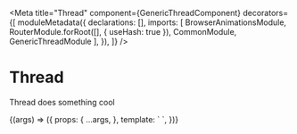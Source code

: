
<Meta
  title="Thread"
  component={GenericThreadComponent}
  decorators={[
    moduleMetadata({
      declarations: [],
      imports: [
        BrowserAnimationsModule,
        RouterModule.forRoot([], { useHash: true }),
        CommonModule,
        GenericThreadModule
      ],
    }),
  ]}
/>

# Thread

Thread does something cool


<Canvas>
  <Story
    inline={true}
    name="GenericThreadComponent"
    args={{}}>
     {(args) => ({
      props: {
        ...args,
      },
      template: `
        <thread>
        </thread>
        `,
    })}
  </Story>
</Canvas>

